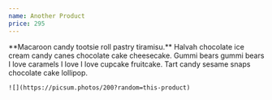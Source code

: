 ```yaml
---
name: Another Product
price: 295
---
```


<Product>
    **Macaroon candy tootsie roll pastry tiramisu.** Halvah chocolate ice cream candy canes chocolate cake cheesecake. Gummi bears gummi bears I love caramels I love I love cupcake fruitcake. Tart candy sesame snaps chocolate cake lollipop.

    ![](https://picsum.photos/200?random=this-product)
</Product>
